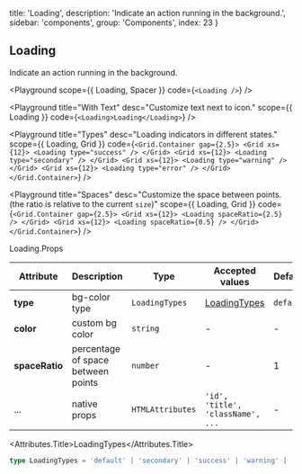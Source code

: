 
  title: 'Loading',
  description: 'Indicate an action running in the background.',
  sidebar: 'components',
  group: 'Components',
  index: 23
}

## Loading

Indicate an action running in the background.

<Playground
  scope={{ Loading, Spacer }}
  code={`
<Loading />
`}
/>

<Playground
  title="With Text"
  desc="Customize text next to icon."
  scope={{ Loading }}
  code={`
<Loading>Loading</Loading>
`}
/>

<Playground
  title="Types"
  desc="Loading indicators in different states."
  scope={{ Loading, Grid }}
  code={`
<Grid.Container gap={2.5}>
  <Grid xs={12}>
    <Loading type="success" />
  </Grid>
  <Grid xs={12}>
    <Loading type="secondary" />
  </Grid>
  <Grid xs={12}>
    <Loading type="warning" />
  </Grid>
  <Grid xs={12}>
    <Loading type="error" />
  </Grid>
</Grid.Container>
`}
/>

<Playground
  title="Spaces"
  desc="Customize the space between points. (the ratio is relative to the current `size`)"
  scope={{ Loading, Grid }}
  code={`
<Grid.Container gap={2.5}>
  <Grid xs={12}>
    <Loading spaceRatio={2.5} />
  </Grid>
  <Grid xs={12}>
    <Loading spaceRatio={0.5} />
  </Grid>
</Grid.Container>
`}
/>

<Attributes edit="/pages/docs/components/loading.mdx">
<Attributes.Title>Loading.Props</Attributes.Title>

| Attribute      | Description                        | Type             | Accepted values                   | Default   |
| -------------- | ---------------------------------- | ---------------- | --------------------------------- | --------- |
| **type**       | bg-color type                      | `LoadingTypes`   | [LoadingTypes](#loadingtypes)     | `default` |
| **color**      | custom bg color                    | `string`         | -                                 | -         |
| **spaceRatio** | percentage of space between points | `number`         | -                                 | 1         |
| ...            | native props                       | `HTMLAttributes` | `'id', 'title', 'className', ...` | -         |

<Attributes.Title>LoadingTypes</Attributes.Title>

```ts
type LoadingTypes = 'default' | 'secondary' | 'success' | 'warning' | 'error'
```

</Attributes>

